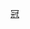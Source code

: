 {{Navbox
|name    = 花样滑冰世青赛女子单人滑冠军
|title   = 歷屆[[世界青少年花样滑冰锦标赛]]女子單人滑冠軍
|state   = {{{state|autocollapse}}}
|listclass = hlist

|list1   = 
* 1976: 蘇西·布拉瑟 
* 1977: 卡洛琳·斯蔻真
* 1978: [[吉爾·索耶]]
* 1979: [[艾蓮妮·查亞克]]
* 1980: [[羅莎琳·桑娜絲]]
* 1981: [[陳婷婷]]
* 1982: 雅妮娜·維爾特
* 1983: 西蒙·科赫
* 1984: 卡琳·漢斯基
* 1985: 塔提亞娜·安德烈耶娃
* 1986: 娜塔莉亞·葛本科
* 1987: 辛蒂·博茨
* 1988: [[克麗斯蒂·山口]]
* 1989: 潔西卡·米爾斯
* 1990: [[佐藤有香]]
* 1991: [[蘇利亞·包娜麗]]
* 1992: 蕾蒂夏·胡伯特
* 1993: [[小岩井久美子]]
* 1994: [[關穎珊]]
* 1995: [[伊琳娜·斯盧茨卡婭]]
* 1996: 阿蓮娜·伊凡諾娃
* 1997: 辛德妮·弗戈
* 1998: 茱莉亞·索爾塔托娃
* 1999: 達莉亞·蒂莫申科
* 2000: 珍妮弗·柯克
* 2001: 克里斯蒂娜·奥巴拉索娃
* 2002: 安·帕特里斯·麥克多諾
* 2003: [[太田由希奈]]
* 2004: [[安藤美姬]]
* 2005: [[淺田真央]]
* 2006: [[金妍兒]]
* 2007: [[張圓圓]]
* 2008: 蕾切爾·弗拉特
* 2009: [[阿蓮娜·列奥諾娃]]
* 2010: [[村上佳菜子]]
* 2011: [[阿德琳娜·索特尼科娃]]
* 2012: [[尤利婭·利普尼茨卡婭]]
* [[2013年世界青年花式滑冰錦標賽|2013]]-2014: [[艾蓮娜·拉迪奧諾娃]]
* 2015：[[葉甫根尼婭·梅德韋傑娃]]
* 2016：[[本田真凜]]
* [[2017年世界青年花式滑冰錦標賽|2017]]：[[阿麗娜·扎吉托娃]]
* 2018-2019：[[亞歷山德拉·特魯索娃]]
* 2020：[[卡米拉·瓦莉娃]]
* 2022：[[Isabeau Levito]]
}}<noinclude>
{{collapsible option}}
[[Category:花样滑冰模板|冠]]

</noinclude>